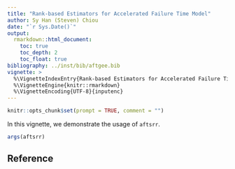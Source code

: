 ```yaml
---
title: "Rank-based Estimators for Accelerated Failure Time Model"
author: Sy Han (Steven) Chiou
date: "`r Sys.Date()`"
output:
  rmarkdown::html_document:
    toc: true
    toc_depth: 2
    toc_float: true
bibliography: ../inst/bib/aftgee.bib
vignette: >
  %\VignetteIndexEntry{Rank-based Estimators for Accelerated Failure Time Model}
  %\VignetteEngine{knitr::rmarkdown}
  %\VignetteEncoding{UTF-8}{inputenc}
---
```


```r
knitr::opts_chunk$set(prompt = TRUE, comment = "")
```
In this vignette, we demonstrate the usage of `aftsrr`.

   ```R
   args(aftsrr)
   ```

## Reference